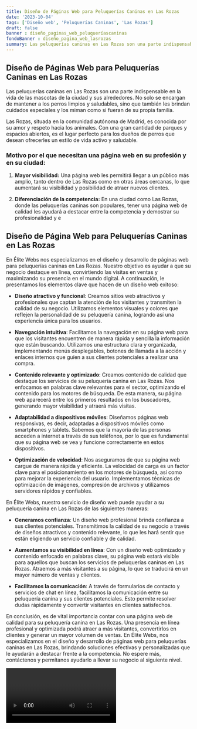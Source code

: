 ```yaml
---
title: Diseño de Páginas Web para Peluquerías Caninas en Las Rozas
date: '2023-10-04'
tags: ['Diseño web', 'Peluquerías Caninas', 'Las Rozas']
draft: false
banner : diseño_paginas_web_peluqueríascaninas
fondoBanner : diseño_pagina_web_lasrozas
summary: Las peluquerías caninas en Las Rozas son una parte indispensable en la vida de las mascotas de la ciudad y sus alrededores. No solo se encargan de mantener a los perros limpios y saludables, sino que también les brindan cuidados especiales y los miman como si fueran de su propia familia.
---
```


## Diseño de Páginas Web para Peluquerías Caninas en Las Rozas

Las peluquerías caninas en Las Rozas son una parte indispensable en la vida de las mascotas de la ciudad y sus alrededores. No solo se encargan de mantener a los perros limpios y saludables, sino que también les brindan cuidados especiales y los miman como si fueran de su propia familia.

Las Rozas, situada en la comunidad autónoma de Madrid, es conocida por su amor y respeto hacia los animales. Con una gran cantidad de parques y espacios abiertos, es el lugar perfecto para los dueños de perros que desean ofrecerles un estilo de vida activo y saludable.

### Motivo por el que necesitan una página web en su profesión y en su ciudad:

1. **Mayor visibilidad:** Una página web les permitirá llegar a un público más amplio, tanto dentro de Las Rozas como en otras áreas cercanas, lo que aumentará su visibilidad y posibilidad de atraer nuevos clientes.

2. **Diferenciación de la competencia:** En una ciudad como Las Rozas, donde las peluquerías caninas son populares, tener una página web de calidad les ayudará a destacar entre la competencia y demostrar su profesionalidad y e

<GifSeo />

<Cta />

## Diseño de Página Web para Peluquerías Caninas en Las Rozas

En Élite Webs nos especializamos en el diseño y desarrollo de páginas web para peluquerías caninas en Las Rozas. Nuestro objetivo es ayudar a que su negocio destaque en línea, convirtiendo las visitas en ventas y maximizando su presencia en el mundo digital. A continuación, le presentamos los elementos clave que hacen de un diseño web exitoso:

- **Diseño atractivo y funcional**: Creamos sitios web atractivos y profesionales que captan la atención de los visitantes y transmiten la calidad de su negocio. Utilizamos elementos visuales y colores que reflejen la personalidad de su peluquería canina, logrando así una experiencia única para los usuarios.

- **Navegación intuitiva**: Facilitamos la navegación en su página web para que los visitantes encuentren de manera rápida y sencilla la información que están buscando. Utilizamos una estructura clara y organizada, implementando menús desplegables, botones de llamada a la acción y enlaces internos que guíen a sus clientes potenciales a realizar una compra.

- **Contenido relevante y optimizado**: Creamos contenido de calidad que destaque los servicios de su peluquería canina en Las Rozas. Nos enfocamos en palabras clave relevantes para el sector, optimizando el contenido para los motores de búsqueda. De esta manera, su página web aparecerá entre los primeros resultados en los buscadores, generando mayor visibilidad y atraerá más visitas.

- **Adaptabilidad a dispositivos móviles**: Diseñamos páginas web responsivas, es decir, adaptadas a dispositivos móviles como smartphones y tablets. Sabemos que la mayoría de las personas acceden a internet a través de sus teléfonos, por lo que es fundamental que su página web se vea y funcione correctamente en estos dispositivos.

- **Optimización de velocidad**: Nos aseguramos de que su página web cargue de manera rápida y eficiente. La velocidad de carga es un factor clave para el posicionamiento en los motores de búsqueda, así como para mejorar la experiencia del usuario. Implementamos técnicas de optimización de imágenes, compresión de archivos y utilizamos servidores rápidos y confiables.

En Élite Webs, nuestro servicio de diseño web puede ayudar a su peluquería canina en Las Rozas de las siguientes maneras:

- **Generamos confianza**: Un diseño web profesional brinda confianza a sus clientes potenciales. Transmitimos la calidad de su negocio a través de diseños atractivos y contenido relevante, lo que les hará sentir que están eligiendo un servicio confiable y de calidad.

- **Aumentamos su visibilidad en línea**: Con un diseño web optimizado y contenido enfocado en palabras clave, su página web estará visible para aquellos que buscan los servicios de peluquerías caninas en Las Rozas. Atraemos a más visitantes a su página, lo que se traducirá en un mayor número de ventas y clientes.

- **Facilitamos la comunicación**: A través de formularios de contacto y servicios de chat en línea, facilitamos la comunicación entre su peluquería canina y sus clientes potenciales. Esto permite resolver dudas rápidamente y convertir visitantes en clientes satisfechos.

En conclusión, es de vital importancia contar con una página web de calidad para su peluquería canina en Las Rozas. Una presencia en línea profesional y optimizada podrá atraer a más visitantes, convertirlos en clientes y generar un mayor volumen de ventas. En Élite Webs, nos especializamos en el diseño y desarrollo de páginas web para peluquerías caninas en Las Rozas, brindando soluciones efectivas y personalizadas que le ayudarán a destacar frente a la competencia. No espere más, contáctenos y permítanos ayudarlo a llevar su negocio al siguiente nivel.

<Video />

<CtaBot job='Peluquerías Caninas' city='Las Rozas'/>

<Gmaps query='Las Rozas+españa+maps' />
